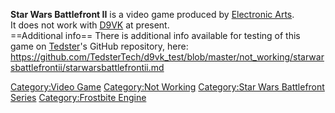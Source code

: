 <strong>Star Wars Battlefront II</strong> is a video game produced by [[Electronic Arts]].
<br />
It does not work with [[D9VK]] at present.
<br />
==Additional info==
There is additional info available for testing of this game on [[User:Tedster|Tedster]]'s GitHub repository, here:
<br />
https://github.com/TedsterTech/d9vk_test/blob/master/not_working/starwarsbattlefrontii/starwarsbattlefrontii.md

[[Category:Video Game]]
[[Category:Not Working]]
[[Category:Star Wars Battlefront Series]]
[[Category:Frostbite Engine]]
